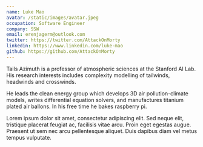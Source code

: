 ```yaml
---
name: Luke Mao
avatar: /static/images/avatar.jpeg
occupation: Software Engineer
company: SSW
email: erenjagerm@outlook.com
twitter: https://twitter.com/AttackOnMorty
linkedin: https://www.linkedin.com/luke-mao
github: https://github.com/AttackOnMorty
---
```


Tails Azimuth is a professor of atmospheric sciences at the Stanford AI Lab. His research interests includes complexity modelling of tailwinds, headwinds and crosswinds.

He leads the clean energy group which develops 3D air pollution-climate models, writes differential equation solvers, and manufactures titanium plated air ballons. In his free time he bakes raspberry pi.

Lorem ipsum dolor sit amet, consectetur adipiscing elit. Sed neque elit, tristique placerat feugiat ac, facilisis vitae arcu. Proin eget egestas augue. Praesent ut sem nec arcu pellentesque aliquet. Duis dapibus diam vel metus tempus vulputate.
